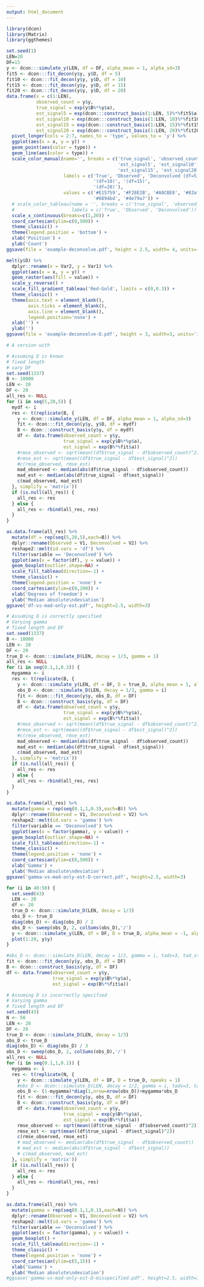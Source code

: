 ```yaml
---
output: html_document
---
```


```r
library(dcon)
library(Matrix)
library(ggthemes)
```


```r
set.seed(1)
LEN=20
DF=15
y <- dcon:::simulate_y(LEN, df = DF, alpha_mean = 1, alpha_sd=3)
fit5 <- dcon:::fit_decon(y$y, y$D, df = 5)
fit10 <- dcon:::fit_decon(y$y, y$D, df = 10)
fit15 <- dcon:::fit_decon(y$y, y$D, df = 15)
fit20 <- dcon:::fit_decon(y$y, y$D, df = 20)
data.frame(x = c(1:LEN),
           observed_count = y$y,
           true_signal = exp(y$B%*%y$a),
           est_signal5 = exp(dcon:::construct_basis(1:LEN, 5)%*%fit5$a),
           est_signal10 = exp(dcon:::construct_basis(1:LEN, 10)%*%fit10$a),
           est_signal15 = exp(dcon:::construct_basis(1:LEN, 15)%*%fit15$a),
           est_signal20 = exp(dcon:::construct_basis(1:LEN, 20)%*%fit20$a)) %>%
  pivot_longer(cols = 2:7, names_to = 'type', values_to = 'y') %>%
  ggplot(aes(x = x, y = y)) +
  geom_point(aes(color = type)) +
  geom_line(aes(color = type)) +
  scale_color_manual(name='', breaks = c('true_signal', 'observed_count',
                                         'est_signal5', 'est_signal10',
                                         'est_signal15', 'est_signal20'),
                     labels = c('True', 'Observed', 'Deconvolved (df=5)',
                                '(df=10)', '(df=15)',
                                '(df=20)'),
                     values = c('#E15759', '#F28E2B', '#A0CBE8', '#83afd2',
                                '#6894bd', '#4e79a7')) +
  # scale_color_tableau(name = '', breaks = c('true_signal', 'observed_count', 'est_signal'),
  #                     labels = c('True', 'Observed', 'Deconvolved')) +
  scale_x_continuous(breaks=c(1,20)) +
  coord_cartesian(ylim=c(0,500)) +
  theme_classic() +
  theme(legend.position = 'bottom') +
  xlab('Position') +
  ylab('Count')
ggsave(file = 'example-deconvolve.pdf', height = 2.5, width= 4, units='in')
```


```r
melt(y$D) %>%
  dplyr::rename(x = Var2, y = Var1) %>%
  ggplot(aes(x = x, y = y)) +
  geom_raster(aes(fill = value)) +
  scale_y_reverse() +
  scale_fill_gradient_tableau('Red-Gold', limits = c(0,0.3)) +
  theme_classic() +
  theme(axis.text = element_blank(),
        axis.ticks = element_blank(),
        axis.line = element_blank(),
        legend.position='none') +
  xlab('') +
  ylab('')
ggsave(file = 'example-deconvolve-D.pdf', height = 3, width=3, units='in')
```


```r
# A version with 
```




```r
# Assuming D is known
# fixed length
# vary DF
set.seed(1337)
B <- 10000
LEN <- 20
DF <- 20
all_res <- NULL
for (i in seq(5,20,5)) {
  mydf <- i
  res <- t(replicate(B, {
    y <- dcon:::simulate_y(LEN, df = DF, alpha_mean = 1, alpha_sd=3)
    fit <- dcon:::fit_decon(y$y, y$D, df = mydf)
    B <- dcon:::construct_basis(y$y, df = mydf)
    df <- data.frame(observed_count = y$y,
                     true_signal = exp(y$B%*%y$a),
                     est_signal = exp(B%*%fit$a))
    #rmse_observed <- sqrt(mean((df$true_signal - df$observed_count)^2))
    #rmse_est <- sqrt(mean((df$true_signal - df$est_signal)^2))
    #c(rmse_observed, rmse_est)
    mad_observed <- median(abs(df$true_signal - df$observed_count))
    mad_est <- median(abs(df$true_signal - df$est_signal))
    c(mad_observed, mad_est)
  }, simplify = 'matrix'))
  if (is.null(all_res)) {
    all_res <- res
  } else {
    all_res <- rbind(all_res, res)
  }
}

as.data.frame(all_res) %>%
  mutate(df = rep(seq(5,20,5),each=B)) %>%
  dplyr::rename(Observed = V1, Deconvolved = V2) %>%
  reshape2::melt(id.vars = 'df') %>%
  filter(variable == 'Deconvolved') %>%
  ggplot(aes(x = factor(df), y = value)) +
  geom_boxplot(outlier.shape=NA) +
  scale_fill_tableau(direction=-1) +
  theme_classic() +
  theme(legend.position = 'none') +
  coord_cartesian(ylim=c(0,200)) +
  xlab('Degrees of freedom') +
  ylab('Median absolute\ndeviation')
ggsave('df-vs-mad-only-est.pdf', height=2.5, width=3)
```



```r
# Assuming D is correctly specified
# Varying gamma
# fixed length and DF
set.seed(1337)
B <- 10000
LEN <- 20
DF <- 20
true_D <- dcon:::simulate_D(LEN, decay = 1/3, gamma = 1)
all_res <- NULL
for (i in seq(0.1,1,0.3)) {
  mygamma <- i
  res <- t(replicate(B, {
    y <- dcon:::simulate_y(LEN, df = DF, D = true_D, alpha_mean = 1, alpha_sd=3)
    obs_D <- dcon:::simulate_D(LEN, decay = 1/3, gamma = i)
    fit <- dcon:::fit_decon(y$y, obs_D, df = DF)
    B <- dcon:::construct_basis(y$y, df = DF)
    df <- data.frame(observed_count = y$y,
                     true_signal = exp(y$B%*%y$a),
                     est_signal = exp(B%*%fit$a))
    #rmse_observed <- sqrt(mean((df$true_signal - df$observed_count)^2))
    #rmse_est <- sqrt(mean((df$true_signal - df$est_signal)^2))
    #c(rmse_observed, rmse_est)
    mad_observed <- median(abs(df$true_signal - df$observed_count))
    mad_est <- median(abs(df$true_signal - df$est_signal))
    c(mad_observed, mad_est)
  }, simplify = 'matrix'))
  if (is.null(all_res)) {
    all_res <- res
  } else {
    all_res <- rbind(all_res, res)
  }
}

as.data.frame(all_res) %>%
  mutate(gamma = rep(seq(0.1,1,0.3),each=B)) %>%
  dplyr::rename(Observed = V1, Deconvolved = V2) %>%
  reshape2::melt(id.vars = 'gamma') %>%
  filter(variable == 'Deconvolved') %>%
  ggplot(aes(x = factor(gamma), y = value)) +
  geom_boxplot(outlier.shape=NA) +
  scale_fill_tableau(direction=-1) +
  theme_classic() +
  theme(legend.position = 'none') +
  coord_cartesian(ylim=c(0,500)) +
  xlab('Gamma') +
  ylab('Median absolute\ndeviation')
ggsave('gamma-vs-mad-only-est-D-correct.pdf', height=2.5, width=3)
```


```r
for (i in 40:50) {
  set.seed(43)
  LEN <- 20
  df <- 20
  true_D <- dcon:::simulate_D(LEN, decay = 1/3)
  obs_D <- true_D
  diag(obs_D) <- diag(obs_D) / 2
  obs_D <- sweep(obs_D, 2, colSums(obs_D),'/')
  y <- dcon:::simulate_y(LEN, df = DF, D = true_D, alpha_mean = -1, alpha_sd=3)
  plot(1:20, y$y)
}

#obs_D <- dcon:::simulate_D(LEN, decay = 1/2, gamma = i, tads=3, tad_strength=1)
fit <- dcon:::fit_decon(y$y, obs_D, df = DF)
B <- dcon:::construct_basis(y$y, df = DF)
df <- data.frame(observed_count = y$y,
                 true_signal = exp(y$B%*%y$a),
                 est_signal = exp(B%*%fit$a))
```



```r
# Assuming D is incorrectly specified
# Varying gamma
# fixed length and DF
set.seed(43)
N <- 50
LEN <- 20
DF <- 20
true_D <- dcon:::simulate_D(LEN, decay = 1/3)
obs_D <- true_D
diag(obs_D) <- diag(obs_D) / 3
obs_D <- sweep(obs_D, 2, colSums(obs_D),'/')
all_res <- NULL
for (i in seq(0.1,1,0.1)) {
  mygamma <- i
  res <- t(replicate(N, {
    y <- dcon:::simulate_y(LEN, df = DF, D = true_D, npeaks = 1)
    #obs_D <- dcon:::simulate_D(LEN, decay = 1/2, gamma = i, tads=3, tad_strength=1)
    obs_D <- (1-mygamma)*diag(1,nrow=nrow(obs_D))+mygamma*obs_D
    fit <- dcon:::fit_decon(y$y, obs_D, df = DF)
    B <- dcon:::construct_basis(y$y, df = DF)
    df <- data.frame(observed_count = y$y,
                     true_signal = exp(y$B%*%y$a),
                     est_signal = exp(B%*%fit$a))
    rmse_observed <- sqrt(mean((df$true_signal - df$observed_count)^2))
    rmse_est <- sqrt(mean((df$true_signal - df$est_signal)^2))
    c(rmse_observed, rmse_est)
    # mad_observed <- median(abs(df$true_signal - df$observed_count))
    # mad_est <- median(abs(df$true_signal - df$est_signal))
    # c(mad_observed, mad_est)
  }, simplify = 'matrix'))
  if (is.null(all_res)) {
    all_res <- res
  } else {
    all_res <- rbind(all_res, res)
  }
}

as.data.frame(all_res) %>%
  mutate(gamma = rep(seq(0.1,1,0.1),each=N)) %>%
  dplyr::rename(Observed = V1, Deconvolved = V2) %>%
  reshape2::melt(id.vars = 'gamma') %>%
  filter(variable == 'Deconvolved') %>%
  ggplot(aes(x = factor(gamma), y = value)) +
  geom_boxplot() +
  scale_fill_tableau(direction=-1) +
  theme_classic() +
  theme(legend.position = 'none') +
  coord_cartesian(ylim=c(5,15)) +
  xlab('Gamma') +
  ylab('Median absolute\ndeviation')
#ggsave('gamma-vs-mad-only-est-D-misspecified.pdf', height=2.5, width=3)
```


